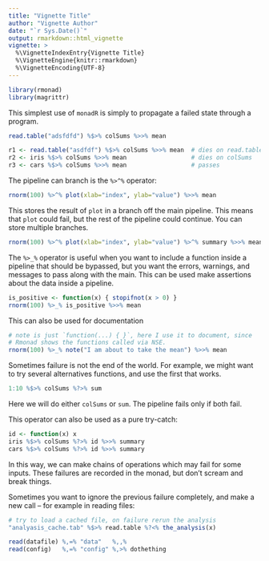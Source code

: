 ```yaml
---
title: "Vignette Title"
author: "Vignette Author"
date: "`r Sys.Date()`"
output: rmarkdown::html_vignette
vignette: >
  %\VignetteIndexEntry{Vignette Title}
  %\VignetteEngine{knitr::rmarkdown}
  %\VignetteEncoding{UTF-8}
---
```


```r
library(rmonad)
library(magrittr)
```

This simplest use of `monadR` is simply to propagate a failed state through a
program.

```r
read.table("adsfdfd") %$>% colSums %>>% mean
```

```r
r1 <- read.table("asdfdf") %$>% colSums %>>% mean  # dies on read.table
r2 <- iris %$>% colSums %>>% mean                  # dies on colSums 
r3 <- cars %$>% colSums %>>% mean                  # passes
```

The pipeline can branch is the `%>^%` operator:

```r
rnorm(100) %>^% plot(xlab="index", ylab="value") %>>% mean
```

This stores the result of `plot` in a branch off the main pipeline. This means
that `plot` could fail, but the rest of the pipeline could continue. You can
store multiple branches.

```r
rnorm(100) %>^% plot(xlab="index", ylab="value") %>^% summary %>>% mean
```

The `%>_%` operator is useful when you want to include a function inside a
pipeline that should be bypassed, but you want the errors, warnings, and
messages to pass along with the main. This can be used make assertions about
the data inside a pipeline.

```r
is_positive <- function(x) { stopifnot(x > 0) }
rnorm(100) %>_% is_positive %>>% mean
```

This can also be used for documentation

```r
# note is just `function(...) { }`, here I use it to document, since
# Rmonad shows the functions called via NSE.
rnorm(100) %>_% note("I am about to take the mean") %>>% mean
```

Sometimes failure is not the end of the world. For example, we might want to
try several alternatives functions, and use the first that works. 

```r
1:10 %$>% colSums %?>% sum
```

Here we will do either `colSums` or `sum`. The pipeline fails only if both
fail.

This operator can also be used as a pure try-catch:

```r
id <- function(x) x
iris %$>% colSums %?>% id %>>% summary
cars %$>% colSums %?>% id %>>% summary
```

In this way, we can make chains of operations which may fail for some inputs.
These failures are recorded in the monad, but don't scream and break things.

Sometimes you want to ignore the previous failure completely, and make a new
call -- for example in reading files:

```r
# try to load a cached file, on failure rerun the analysis
"analyasis_cache.tab" %$>% read.table %?<% the_analysis(x)
```


```r
read(datafile) %,=% "data"   %,,%
read(config)   %,=% "config" %,>% dothething
```
